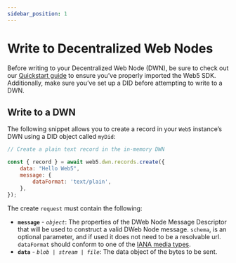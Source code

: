```yaml
---
sidebar_position: 1
---
```


# Write to Decentralized Web Nodes

Before writing to your Decentralized Web Node (DWN), be sure to check out our [Quickstart guide](../../quickstart) to ensure you’ve properly imported the Web5 SDK. Additionally, make sure you’ve set up a DID before attempting to write to a DWN.

## Write to a DWN

The following snippet allows you to create a record in your `Web5` instance’s DWN using a DID object called `myDid`:

```jsx
// Create a plain text record in the in-memory DWN

const { record } = await web5.dwn.records.create({
    data: "Hello Web5",
    message: {
        dataFormat: 'text/plain',
    },
});
```

The create `request` must contain the following:
- **`message`** - *`object`*: The properties of the DWeb Node Message Descriptor that will be used to construct a valid DWeb Node message. `schema`, is an optional parameter, and if used it does not need to be a resolvable url. `dataFormat` should conform to one of the [IANA media types](https://www.iana.org/assignments/media-types/media-types.xhtml).
- **`data`** - *`blob | stream | file`*: The data object of the bytes to be sent.